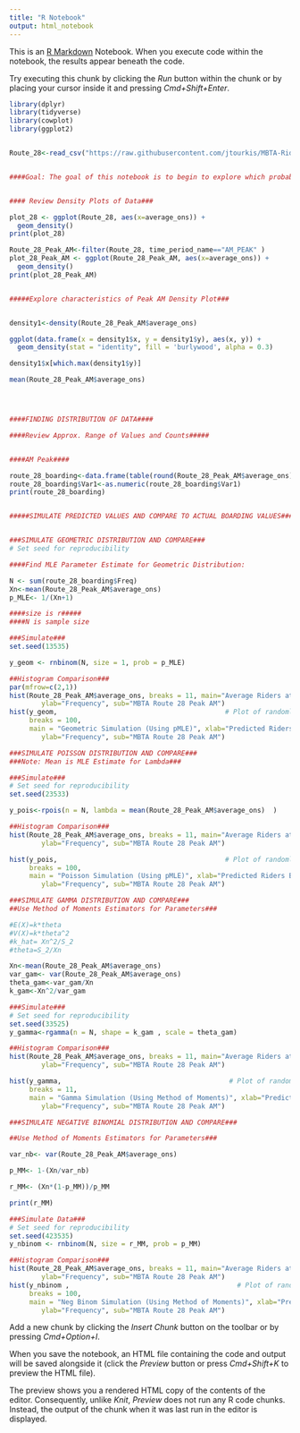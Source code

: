```yaml
---
title: "R Notebook"
output: html_notebook
---
```


This is an [R Markdown](http://rmarkdown.rstudio.com) Notebook. When you execute code within the notebook, the results appear beneath the code. 

Try executing this chunk by clicking the *Run* button within the chunk or by placing your cursor inside it and pressing *Cmd+Shift+Enter*. 

```r
library(dplyr)
library(tidyverse)
library(cowplot)
library(ggplot2)


Route_28<-read_csv("https://raw.githubusercontent.com/jtourkis/MBTA-Ridership-Model/master/data/MBTA_Fall_Route_28_Bus_Ridership_2016_2019.csv")


####Goal: The goal of this notebook is to begin to explore which probability distribution best simulates the process of riders boarding at each stop of a MBTA bus.####


#### Review Density Plots of Data###

plot_28 <- ggplot(Route_28, aes(x=average_ons)) + 
  geom_density()
print(plot_28)

Route_28_Peak_AM<-filter(Route_28, time_period_name=="AM_PEAK" )
plot_28_Peak_AM <- ggplot(Route_28_Peak_AM, aes(x=average_ons)) + 
  geom_density()
print(plot_28_Peak_AM)


#####Explore characteristics of Peak AM Density Plot###


density1<-density(Route_28_Peak_AM$average_ons)

ggplot(data.frame(x = density1$x, y = density1$y), aes(x, y)) + 
  geom_density(stat = "identity", fill = 'burlywood', alpha = 0.3) 

density1$x[which.max(density1$y)]

mean(Route_28_Peak_AM$average_ons)




####FINDING DISTRIBUTION OF DATA####

####Review Approx. Range of Values and Counts#####


####AM Peak####

route_28_boarding<-data.frame(table(round(Route_28_Peak_AM$average_ons)))
route_28_boarding$Var1<-as.numeric(route_28_boarding$Var1)
print(route_28_boarding)


#####SIMULATE PREDICTED VALUES AND COMPARE TO ACTUAL BOARDING VALUES####


###SIMULATE GEOMETRIC DISTRIBUTION AND COMPARE###
# Set seed for reproducibility

####Find MLE Parameter Estimate for Geometric Distribution:

N <- sum(route_28_boarding$Freq)  
Xn<-mean(Route_28_Peak_AM$average_ons)
p_MLE<- 1/(Xn+1)

####size is r#####
####N is sample size

###Simulate###
set.seed(13535)  

y_geom <- rnbinom(N, size = 1, prob = p_MLE) 

##Histogram Comparison###
par(mfrow=c(2,1))
hist(Route_28_Peak_AM$average_ons, breaks = 11, main="Average Riders at Stops Histogram", xlab="Riders Boarding at Stop",
        ylab="Frequency", sub="MBTA Route 28 Peak AM")
hist(y_geom,                                          # Plot of randomly drawn nbinom density
     breaks = 100,
     main = "Geometric Simulation (Using pMLE)", xlab="Predicted Riders Boarding at Stop",
        ylab="Frequency", sub="MBTA Route 28 Peak AM")

###SIMULATE POISSON DISTRIBUTION AND COMPARE###
###Note: Mean is MLE Estimate for Lambda###

###Simulate###
# Set seed for reproducibility
set.seed(23533)  

y_pois<-rpois(n = N, lambda = mean(Route_28_Peak_AM$average_ons)  )

##Histogram Comparison###
hist(Route_28_Peak_AM$average_ons, breaks = 11, main="Average Riders at Stops Histogram", xlab="Riders Boarding at Stop",
        ylab="Frequency", sub="MBTA Route 28 Peak AM")

hist(y_pois,                                          # Plot of randomly drawn nbinom density
     breaks = 100,
     main = "Poisson Simulation (Using pMLE)", xlab="Predicted Riders Boarding at Stop",
        ylab="Frequency", sub="MBTA Route 28 Peak AM")

###SIMULATE GAMMA DISTRIBUTION AND COMPARE###
##Use Method of Moments Estimators for Parameters###

#E(X)=k*theta
#V(X)=k*theta^2
#k_hat= Xn^2/S_2
#theta=S_2/Xn

Xn<-mean(Route_28_Peak_AM$average_ons)
var_gam<- var(Route_28_Peak_AM$average_ons)
theta_gam<-var_gam/Xn
k_gam<-Xn^2/var_gam

###Simulate###
# Set seed for reproducibility
set.seed(33525)  
y_gamma<-rgamma(n = N, shape = k_gam , scale = theta_gam)

##Histogram Comparison###
hist(Route_28_Peak_AM$average_ons, breaks = 11, main="Average Riders at Stops Histogram", xlab="Riders Boarding at Stop",
        ylab="Frequency", sub="MBTA Route 28 Peak AM")

hist(y_gamma,                                          # Plot of randomly drawn nbinom density
     breaks = 11,
     main = "Gamma Simulation (Using Method of Moments)", xlab="Predicted Riders Boarding at Stop",
        ylab="Frequency", sub="MBTA Route 28 Peak AM")

###SIMULATE NEGATIVE BINOMIAL DISTRIBUTION AND COMPARE###

##Use Method of Moments Estimators for Parameters###

var_nb<- var(Route_28_Peak_AM$average_ons)

p_MM<- 1-(Xn/var_nb)

r_MM<- (Xn*(1-p_MM))/p_MM

print(r_MM)

###Simulate Data###
# Set seed for reproducibility
set.seed(423535)  
y_nbinom <- rnbinom(N, size = r_MM, prob = p_MM) 

##Histogram Comparison###
hist(Route_28_Peak_AM$average_ons, breaks = 11, main="Average Riders at Stops Histogram", xlab="Riders Boarding at Stop",
        ylab="Frequency", sub="MBTA Route 28 Peak AM")
hist(y_nbinom ,                                          # Plot of randomly drawn nbinom density
     breaks = 100,
     main = "Neg Binom Simulation (Using Method of Moments)", xlab="Predicted Riders Boarding at Stop",
        ylab="Frequency", sub="MBTA Route 28 Peak AM")

```

Add a new chunk by clicking the *Insert Chunk* button on the toolbar or by pressing *Cmd+Option+I*.

When you save the notebook, an HTML file containing the code and output will be saved alongside it (click the *Preview* button or press *Cmd+Shift+K* to preview the HTML file). 

The preview shows you a rendered HTML copy of the contents of the editor. Consequently, unlike *Knit*, *Preview* does not run any R code chunks. Instead, the output of the chunk when it was last run in the editor is displayed.

